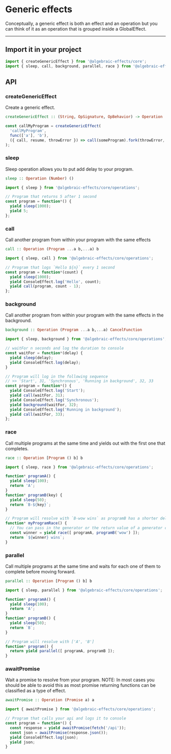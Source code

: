# Generic effects
Conceptually, a generic effect is both an effect and an operation but you can think of it as an operation that is grouped inside a GlobalEffect.

---


## Import it in your project
```js
import { createGenericEffect } from '@algebraic-effects/core';
import { sleep, call, background, parallel, race } from '@algebraic-effects/core/operations';
```


## API

### createGenericEffect
Create a generic effect.

```haskell
createGenericEffect :: (String, OpSignature, OpBehavior) -> Operation
```

```js
const callMyProgram = createGenericEffect(
  'callMyProgram',
  func(['a'], 'b'),
  ({ call, resume, throwError }) => call(someProgram).fork(throwError, resume),
);
```


### sleep
Sleep operation allows you to put add delay to your program.

```haskell
sleep :: Operation (Number) () 
```

```js
import { sleep } from '@algebraic-effects/core/operations';

// Program that returns 5 after 1 second
const program = function*() {
  yield sleep(1000);
  yield 5;
};
```


### call
Call another program from within your program with the same effects

```haskell
call :: Operation (Program ...a b,...a) b
```

```js
import { sleep, call } from '@algebraic-effects/core/operations';

// Program that logs `Hello ${n}` every 1 second
const program = function*(count) {
  yield sleep(1000);
  yield ConsoleEffect.log('Hello', count);
  yield call(program, count - 1);
};
```


### background
Call another program from within your program with the same effects in the background.

```haskell
background :: Operation (Program ...a b,...a) CancelFunction
```

```js
import { sleep, background } from '@algebraic-effects/core/operations';

// waitFor n seconds and log the duration to console
const waitFor = function*(delay) {
  yield sleep(delay);
  yield ConsoleEffect.log(delay);
}

// Program will log in the following sequence
// >> 'Start', 31, 'Synchronous', 'Running in background', 32, 33
const program = function*() {
  yield ConsoleEffect.log('Start');
  yield call(waitFor, 31);
  yield ConsoleEffect.log('Synchronous');
  yield background(waitFor, 32);
  yield ConsoleEffect.log('Running in background');
  yield call(waitFor, 33);
};
```



### race
Call multiple programs at the same time and yields out with the first one that completes.

```haskell
race :: Operation [Program () b] b
```

```js
import { sleep, race } from '@algebraic-effects/core/operations';

function* programA() {
  yield sleep(100);
  return 'A';
}
function* programB(key) {
  yield sleep(50);
  return `B-${key}`;
}

// Program will resolve with `B-wow wins` as programB has a shorter delay and returns earlier
function* myProgramRace() {
  // You can pass in the generator or the return value of a generator call (Generator instance)
  const winner = yield race([ programA, programB('wow') ]);
  return `${winner} wins`;
}
```


### parallel
Call multiple programs at the same time and waits for each one of them to complete before moving forward.

```haskell
parallel :: Operation [Program () b] b
```

```js
import { sleep, parallel } from '@algebraic-effects/core/operations';

function* programA() {
  yield sleep(100);
  return 'A';
}
function* programB() {
  yield sleep(50);
  return `B`;
}

// Program will resolve with ['A', 'B']
function* program() {
  return yield parallel([ programA, programB ]);
}
```



### awaitPromise
Wait a promise to resolve from your program.
NOTE: In most cases you should be able to avoid this as most promise returning functions can be classified as a type of effect.

```haskell
awaitPromise :: Operation (Promise a) a
```

```js
import { awaitPromise } from '@algebraic-effects/core/operations';

// Program that calls your api and logs it to console
const program = function*() {
  const response = yield awaitPromise(fetch('/api'));
  const json = awaitPromise(response.json());
  yield ConsoleEffect.log(json);
  yield json;
}
```


